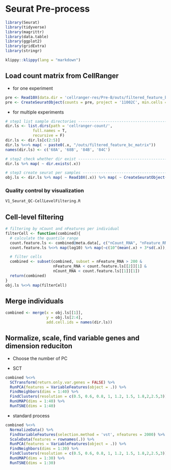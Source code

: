 # Seurat Pre-process {#intro}



```r
library(Seurat)
library(tidyverse)
library(magrittr)
library(data.table)
library(ggplot2)
library(gridExtra)
library(stringr)
```

```r
klippy::klippy(lang = "markdown")
```



## Load count matrix from CellRanger

* for one experiment

```r
pre <- Read10X(data.dir = 'cellranger-res/Pre-B/outs/filtered_feature_bc_matrix/')
pre <- CreateSeuratObject(counts = pre, project = '11002C', min.cells = 3)
```

* for multiple experiments

```r
# step1 list sample directories ----------------------------------------------
dir.ls <- list.dirs(path = 'cellranger-count/',
            full.names = T,
            recursive = F)
dir.ls <- dir.ls[c(2:5)]
dir.ls %<>% map( ~ paste0(.x, "/outs/filtered_feature_bc_matrix"))
names(dir.ls) <- c('68A', '68B', '84B', '84C')

# step2 check whether dir exist -------------------------------------------
dir.ls %>% map( ~ dir.exists(.x))

# step3 create seurat per samples -----------------------------------------
obj.ls <- dir.ls %>% map( ~ Read10X(.x)) %>% map( ~ CreateSeuratObject(.x, min.cells = 3))
```

### Quality control by visualization 

```bash
V1_Seurat_QC-CellLevelFiltering.R
```

## Cell-level filtering

```r
# filtering by nCount and nFeatures per individual
filterCell <- function(combined){
  # calculate the quantile range
  count.feature.ls <- combined@meta.data[, c("nCount_RNA", "nFeature_RNA")]
  count.feature.ls %<>% map(log10) %>% map(~c(10^(mean(.x) + 3*sd(.x)), 10^(mean(.x) - 3*sd(.x))))

  # filter cells
  combined <- subset(combined, subset = nFeature_RNA > 200 & 
                     nFeature_RNA < count.feature.ls[[2]][1] & 
                     nCount_RNA < count.feature.ls[[1]][1]) 
  return(combined)
}
obj.ls %<>% map(filterCell)
```

## Merge individuals
```r
combined <- merge(x = obj.ls[[1]],
                  y = obj.ls[2:4],
                  add.cell.ids = names(dir.ls))
```


## Normalize, scale, find variable genes and dimension reduciton

* Choose the number of PC 

* SCT

```r
combined %<>% 
  SCTransform(return.only.var.genes = FALSE) %>%
  RunPCA(features = VariableFeatures(object = .)) %>%
  FindNeighbors(dims = 1:40) %>%
  FindClusters(resolution = c(0.5, 0.6, 0.8, 1, 1.2, 1.5, 1.8,2,2.5,3)) %>%
  RunUMAP(dims = 1:40) %>%
  RunTSNE(dims = 1:40)
```

* standard process

```r
combined %<>% 
  NormalizeData() %>% 
  FindVariableFeatures(selection.method = 'vst', nfeatures = 2000) %>%
  ScaleData(features = rownames(.)) %>%
  RunPCA(features = VariableFeatures(object = .)) %>%
  FindNeighbors(dims = 1:30) %>%
  FindClusters(resolution = c(0.5, 0.6, 0.8, 1, 1.2, 1.5, 1.8,2,2.5,3)) %>%
  RunUMAP(dims = 1:30) %>%
  RunTSNE(dims = 1:30)
```


